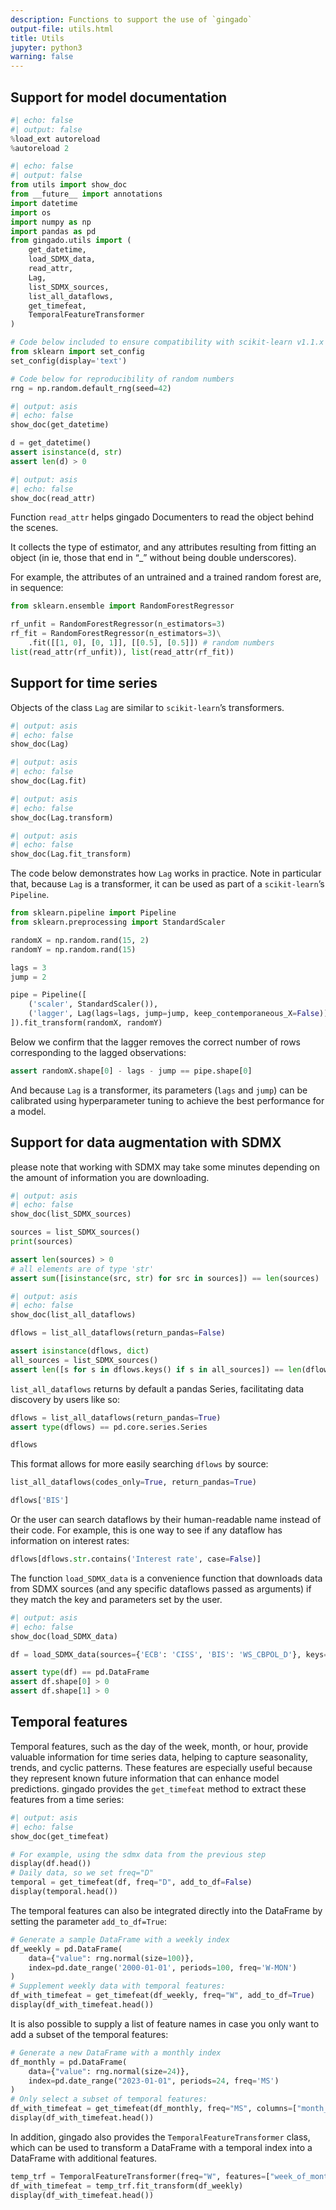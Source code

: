 ```yaml
---
description: Functions to support the use of `gingado`
output-file: utils.html
title: Utils
jupyter: python3
warning: false
---
```


## Support for model documentation


```python
#| echo: false
#| output: false
%load_ext autoreload
%autoreload 2
```

```python
#| echo: false
#| output: false
from utils import show_doc
from __future__ import annotations
import datetime
import os
import numpy as np
import pandas as pd
from gingado.utils import (
    get_datetime,
    load_SDMX_data,
    read_attr,
    Lag,
    list_SDMX_sources,
    list_all_dataflows,
    get_timefeat,
    TemporalFeatureTransformer
)

# Code below included to ensure compatibility with scikit-learn v1.1.x
from sklearn import set_config
set_config(display='text')

# Code below for reproducibility of random numbers
rng = np.random.default_rng(seed=42)
```

```python
#| output: asis
#| echo: false
show_doc(get_datetime)
```

```python

d = get_datetime()
assert isinstance(d, str)
assert len(d) > 0
```

```python
#| output: asis
#| echo: false
show_doc(read_attr)
```

Function `read_attr` helps gingado Documenters to read the object behind the scenes.

It collects the type of estimator, and any attributes resulting from fitting an object (in ie, those that end in "_" without being double underscores).

For example, the attributes of an untrained and a trained random forest are, in sequence:

```python

from sklearn.ensemble import RandomForestRegressor
```

```python

rf_unfit = RandomForestRegressor(n_estimators=3)
rf_fit = RandomForestRegressor(n_estimators=3)\
    .fit([[1, 0], [0, 1]], [[0.5], [0.5]]) # random numbers
list(read_attr(rf_unfit)), list(read_attr(rf_fit))
```

## Support for time series

Objects of the class `Lag` are similar to `scikit-learn`'s transformers.

```python
#| output: asis
#| echo: false
show_doc(Lag)
```

```python
#| output: asis
#| echo: false
show_doc(Lag.fit)
```

```python
#| output: asis
#| echo: false
show_doc(Lag.transform)
```

```python
#| output: asis
#| echo: false
show_doc(Lag.fit_transform)
```

The code below demonstrates how `Lag` works in practice. Note in particular that, because `Lag` is a transformer, it can be used as part of a `scikit-learn`'s `Pipeline`. 

```python

from sklearn.pipeline import Pipeline
from sklearn.preprocessing import StandardScaler
```

```python

randomX = np.random.rand(15, 2)
randomY = np.random.rand(15)

lags = 3
jump = 2

pipe = Pipeline([
    ('scaler', StandardScaler()),
    ('lagger', Lag(lags=lags, jump=jump, keep_contemporaneous_X=False))
]).fit_transform(randomX, randomY)
```

Below we confirm that the lagger removes the correct number of rows corresponding to the lagged observations:

```python

assert randomX.shape[0] - lags - jump == pipe.shape[0]
```

And because `Lag` is a transformer, its parameters (`lags` and `jump`) can be calibrated using hyperparameter tuning to achieve the best performance for a model.

## Support for data augmentation with SDMX

:::{.callout-note}

please note that working with SDMX may take some minutes depending on the amount of information you are downloading.

:::

```python
#| output: asis
#| echo: false
show_doc(list_SDMX_sources)
```

```python

sources = list_SDMX_sources()
print(sources)

assert len(sources) > 0
# all elements are of type 'str'
assert sum([isinstance(src, str) for src in sources]) == len(sources)
```

```python
#| output: asis
#| echo: false
show_doc(list_all_dataflows)
```

```python

dflows = list_all_dataflows(return_pandas=False)

assert isinstance(dflows, dict)
all_sources = list_SDMX_sources()
assert len([s for s in dflows.keys() if s in all_sources]) == len(dflows.keys())
```

`list_all_dataflows` returns by default a pandas Series, facilitating data discovery by users like so:

```python

dflows = list_all_dataflows(return_pandas=True)
assert type(dflows) == pd.core.series.Series

dflows
```

This format allows for more easily searching `dflows` by source:

```python

list_all_dataflows(codes_only=True, return_pandas=True)
```

```python

dflows['BIS']
```

Or the user can search dataflows by their human-readable name instead of their code. For example, this is one way to see if any dataflow has information on interest rates:

```python

dflows[dflows.str.contains('Interest rate', case=False)]
```

The function `load_SDMX_data` is a convenience function that downloads data from SDMX sources (and any specific dataflows passed as arguments) if they match the key and parameters set by the user.

```python
#| output: asis
#| echo: false
show_doc(load_SDMX_data)
```

```python

df = load_SDMX_data(sources={'ECB': 'CISS', 'BIS': 'WS_CBPOL_D'}, keys={'FREQ': 'D'}, params={'startPeriod': 2003})

assert type(df) == pd.DataFrame
assert df.shape[0] > 0
assert df.shape[1] > 0
```


## Temporal features
Temporal features, such as the day of the week, month, or hour, provide valuable information for time series data, helping to capture seasonality, trends, and cyclic patterns. These features are especially useful because they represent known future information that can enhance model predictions.
gingado provides the `get_timefeat` method to extract these features from a time series:
```python
#| output: asis
#| echo: false
show_doc(get_timefeat)
```

```python
# For example, using the sdmx data from the previous step
display(df.head())
# Daily data, so we set freq="D"
temporal = get_timefeat(df, freq="D", add_to_df=False)
display(temporal.head())

```

The temporal features can also be integrated directly into the DataFrame by setting the parameter `add_to_df=True`:
```python
# Generate a sample DataFrame with a weekly index
df_weekly = pd.DataFrame(
    data={"value": rng.normal(size=100)},
    index=pd.date_range('2000-01-01', periods=100, freq='W-MON')
)
# Supplement weekly data with temporal features:
df_with_timefeat = get_timefeat(df_weekly, freq="W", add_to_df=True)
display(df_with_timefeat.head())

```

It is also possible to supply a list of feature names in case you only want to add a subset of the temporal features:

```python
# Generate a new DataFrame with a monthly index
df_monthly = pd.DataFrame(
    data={"value": rng.normal(size=24)},
    index=pd.date_range("2023-01-01", periods=24, freq='MS')
)
# Only select a subset of temporal features:
df_with_timefeat = get_timefeat(df_monthly, freq="MS", columns=["month_of_year", "quarter_of_year"])
display(df_with_timefeat.head())

```


In addition, gingado also provides the `TemporalFeatureTransformer` class, which can be used to transform a DataFrame with a temporal index into a DataFrame with additional features.

```python
temp_trf = TemporalFeatureTransformer(freq="W", features=["week_of_month", "week_of_year", "quarter_of_year"])
df_with_timefeat = temp_trf.fit_transform(df_weekly)
display(df_with_timefeat.head())
```